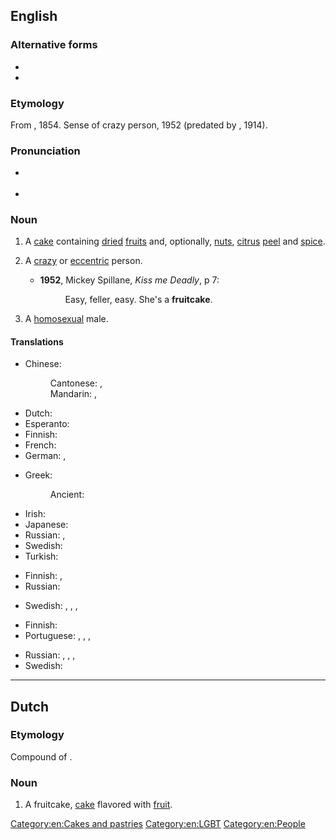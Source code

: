 {{also|fruit-cake|fruit cake}}
==English==
{{wikipedia}}

===Alternative forms===
* {{l|en|fruit-cake}}
* {{l|en|fruit cake}}

===Etymology===
From {{compound|en|fruit|cake}}, 1854. Sense of crazy person, 1952 (predated by {{m|en|nutty as a fruitcake}}, 1914).

===Pronunciation===
* {{a|UK}} {{IPA|en|/ˈfɹuːt.keɪk/}}
* {{audio|en|En-us-fruitcake.ogg|Audio (US)}}

===Noun===
{{en-noun|~}}

# A [[cake]] containing [[dried]] [[fruit]]s and, optionally, [[nut]]s, [[citrus]] [[peel]] and [[spice]].
# {{lb|en|chiefly|US|Canada|Australia|colloquial|derogatory}} A [[crazy]] or [[eccentric]] person.
#* '''1952''', Mickey Spillane, ''Kiss me Deadly'', p 7:
#*: Easy, feller, easy. She's a '''fruitcake'''.
# {{lb|en|US|slang|colloquial|derogatory|dated}} A [[homosexual]] male.

====Translations====
{{trans-top|cake}}
* Chinese:
*: Cantonese: {{t|yue|乾果蛋糕|sc=Hani}}, {{t|yue|干果蛋糕|tr=gon1 gwo2 daan6 gou1|sc=Hani}}
*: Mandarin: {{t|cmn|乾果蛋糕|sc=Hani}}, {{t|cmn|干果蛋糕|tr=gānguǒ dàngāo|sc=Hani}}
* Dutch: {{t|nl|fruitcake}}
* Esperanto: {{t|eo|fruktokuko}}
* Finnish: {{t+|fi|hedelmäkakku}}
* French: {{t+|fr|cake|m}}
* German: {{t+|de|Früchtebrot|n}}, {{t|de|Früchtekuchen|m}}
{{trans-mid}}
* Greek:
*: Ancient: {{t|grc|παλάθη|f}}
* Irish: {{t|ga|císte torthaí|m}}
* Japanese: {{t|ja|フルーツケーキ|tr=furūtsukēki|sc=Jpan}}
* Russian: {{t+|ru|кекс|m}}, {{t|ru|фрукто́вый пиро́г|m}}
* Swedish: {{t|sv|fruktkaka|c}}
* Turkish: {{t|tr|meyveli kek}}
{{trans-bottom}}

{{trans-top|crazy person}}
* Finnish: {{t+|fi|kaheli}}, {{t+|fi|kahjo}}
* Russian: {{t+|ru|псих|m}}
{{trans-mid}}
* Swedish: {{t+|sv|toka}}, {{t+|sv|tok}}, {{t+|sv|galning}}, {{t+|sv|knäppgök}}
{{trans-bottom}}

{{trans-top|homosexual}}
* Finnish: {{t+|fi|hintti}}
* Portuguese: {{t+|pt|bicha|m|f}}, {{t+|pt|boiola|m}}, {{t+|pt|puto|m}}, {{t+|pt|viado|m}}
{{trans-mid}}
* Russian: {{t+|ru|го́мик|m}} {{qualifier|colloquial}}, {{t+|ru|пе́дик|m}} {{qualifier|offensive}}, {{t+|ru|пидора́с|m}} {{qualifier|offensive}}, {{t+|ru|пи́дор|m}} {{qualifier|offensive}}
* Swedish: {{t+|sv|bög|c}}
{{trans-bottom}}

------

==Dutch==

===Etymology===
Compound of {{compound|nl|fruit|t1=fruit|cake|t2=cake}}.

===Noun===
{{nl-noun|m|-s|fruitcakeje}}

# A fruitcake, [[cake]] flavored with [[fruit]].

[[Category:en:Cakes and pastries]]
[[Category:en:LGBT]]
[[Category:en:People]]